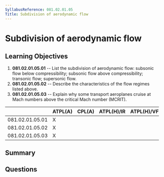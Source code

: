 ```yaml
---
SyllabusReference: 081.02.01.05
Title: Subdivision of aerodynamic flow
---
```


# Subdivision of aerodynamic flow

## Learning Objectives

1.  **081.02.01.05.01** -- List the subdivision of aerodynamic flow: subsonic
    flow below compressibility; subsonic flow above compressibility; transonic
    flow; supersonic flow.
2.  **081.02.01.05.02** -- Describe the characteristics of the flow regimes
    listed above.
3.  **081.02.01.05.03** -- Explain why some transport aeroplanes cruise at Mach
    numbers above the critical Mach number (MCRIT).

|                 | ATPL(A) | CPL(A) | ATPL(H)/IR | ATPL(H)/VFR | CPL(H) | IR | CBIR(A) |
| --------------- | ------- | ------ | ---------- | ----------- | ------ | -- | ------- |
| 081.02.01.05.01 | X       |        |            |             |        |    |         |
| 081.02.01.05.02 | X       |        |            |             |        |    |         |
| 081.02.01.05.03 | X       |        |            |             |        |    |         |

## Summary

## Questions
